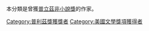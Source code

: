 本分類是曾獲[[普立茲非小說獎|普立茲非小說獎]]的作家。

[[Category:普利茲獎獲獎者|Category:普利茲獎獲獎者]]
[[Category:美國文學獎項獲得者|Category:美國文學獎項獲得者]]